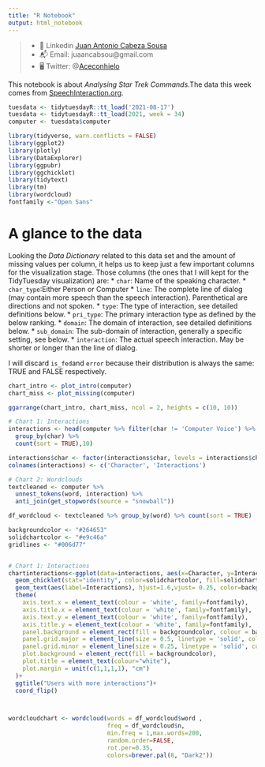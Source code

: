 ```yaml
---
title: "R Notebook"
output: html_notebook
---
```


 
>  - 📱 Linkedin [Juan Antonio Cabeza Sousa
](https://www.linkedin.com/in/juan-antonio-cabeza-sousa-5b954968/)
>  - 📬 Email:  juaancabsou@gmail.com
>  - 🖥️ Twitter: @[Aceconhielo](https://twitter.com/Aceconhielo)


This notebook is about *Analysing Star Trek Commands*.The data this week comes from [SpeechInteraction.org](http://www.speechinteraction.org/TNG/).

```r
tuesdata <- tidytuesdayR::tt_load('2021-08-17')
tuesdata <- tidytuesdayR::tt_load(2021, week = 34)
computer <- tuesdata$computer
```

```r
library(tidyverse, warn.conflicts = FALSE)
library(ggplot2)
library(plotly)
library(DataExplorer)
library(ggpubr)
library(ggchicklet)
library(tidytext)
library(tm)
library(wordcloud)
fontfamily <-"Open Sans"
```


# A glance to the data

Looking the *Data Dictionary* related to this data set and the amount of missing values per column, it helps us to keep just a few important columns for the visualization stage. Those columns (the ones that I will kept for the TidyTuesday visualization) are:
* `char`: Name of the speaking character.
* `char_type`:Either Person or Computer
* `line`: The complete line of dialog (may contain more speech than the speech interaction). Parenthetical are directions and not spoken.
* `type`: The type of interaction, see detailed definitions below.
* `pri_type`: The primary interaction type as defined by the below ranking.
* `domain`: The domain of interaction, see detailed definitions below.
* `sub_domain`: The sub-domain of interaction, generally a specific setting, see below.
* `interaction`: The actual speech interaction. May be shorter or longer than the line of dialog.

I will discard `is_fed`and `error` because their distribution is always the same: TRUE and FALSE respectively. 

```r
chart_intro <- plot_intro(computer)
chart_miss <- plot_missing(computer)
```

```r
ggarrange(chart_intro, chart_miss, ncol = 2, heights = c(10, 10))
```
```r
# Chart 1: Interactions
interactions <- head(computer %>% filter(char != 'Computer Voice') %>%
  group_by(char) %>%
  count(sort = TRUE),10)

interactions$char <- factor(interactions$char, levels = interactions$char[order(interactions$n)])
colnames(interactions) <- c('Character', 'Interactions')

# Chart 2: Wordclouds
textcleaned <- computer %>%
  unnest_tokens(word, interaction) %>%
  anti_join(get_stopwords(source = "snowball"))

df_wordcloud <- textcleaned %>% group_by(word) %>% count(sort = TRUE)
```



```r

backgroundcolor <- "#264653"
solidchartcolor <- "#e9c46a"
gridlines <- "#006d77"


# Chart 1: Interactions
chartinteractions<-ggplot(data=interactions, aes(x=Character, y=Interactions)) +
  geom_chicklet(stat="identity", color=solidchartcolor, fill=solidchartcolor, width = 0.75, radius = grid::unit(1, 'mm'))+
  geom_text(aes(label=Interactions), hjust=1.6,vjust= 0.25, color=backgroundcolor, size=3.5)+
  theme(
    axis.text.x = element_text(colour = 'white', family=fontfamily),
    axis.title.x = element_text(colour = 'white', family=fontfamily),
    axis.text.y = element_text(colour = 'white', family=fontfamily),
    axis.title.y = element_text(colour = 'white', family=fontfamily),
    panel.background = element_rect(fill = backgroundcolor, colour = backgroundcolor, linetype = "solid"),
    panel.grid.major = element_line(size = 0.5, linetype = 'solid', colour = gridlines), 
    panel.grid.minor = element_line(size = 0.25, linetype = 'solid', colour = gridlines),
    plot.background = element_rect(fill = backgroundcolor),
    plot.title = element_text(colour="white"),
    plot.margin = unit(c(1,1,1,1), "cm")
  )+
  ggtitle("Users with more interactions")+
  coord_flip()



wordcloudchart <- wordcloud(words = df_wordcloud$word ,
                            freq = df_wordcloud$n,
                            min.freq = 1,max.words=200,
                            random.order=FALSE,
                            rot.per=0.35,
                            colors=brewer.pal(8, "Dark2"))



```


